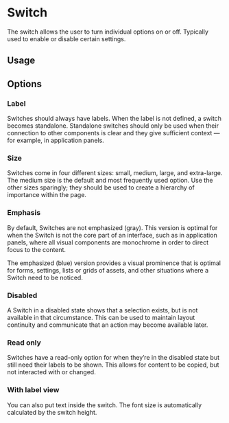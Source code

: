 
<Meta of={SwitchStories} />


# Switch

The switch allows the user to turn individual options on or off. Typically used to enable or disable certain settings.

## Usage

<Unstyled>
  <MainView />
</Unstyled>

<Canvas of={SwitchStories.Default} sourceState="shown" />

## Options

### Label

Switches should always have labels. When the label is not defined, a
switch becomes standalone. Standalone switches should only be used
when their connection to other components is clear and they give
sufficient context — for example, in application panels.

<Unstyled>
  <OptionsView />
</Unstyled>

<Canvas of={SwitchStories.Label} sourceState="shown" />

### Size

Switches come in four different sizes: small, medium, large, and
extra-large. The medium size is the default and most frequently used
option. Use the other sizes sparingly; they should be used to create a
hierarchy of importance within the page.

<Unstyled>
  <SizeView />
</Unstyled>

<Canvas of={SwitchStories.Size} sourceState="shown" />

### Emphasis

By default, Switches are not emphasized (gray). This version is
optimal for when the Switch is not the core part of an interface, such
as in application panels, where all visual components are monochrome
in order to direct focus to the content.

The emphasized (blue) version provides a visual prominence that is
optimal for forms, settings, lists or grids of assets, and other
situations where a Switch need to be noticed.

<Unstyled>
  <EmphasisView />
</Unstyled>

<Canvas of={SwitchStories.Emphasis} sourceState="shown" />

### Disabled

A Switch in a disabled state shows that a selection exists, but is not
available in that circumstance. This can be used to maintain layout
continuity and communicate that an action may become available later.

<Unstyled>
  <DisabledView />
</Unstyled>

<Canvas of={SwitchStories.Disabled} sourceState="shown" />

### Read only

Switches have a read-only option for when they’re in the disabled
state but still need their labels to be shown. This allows for content
to be copied, but not interacted with or changed.

<Unstyled>
  <ReadOnlyView />
</Unstyled>

<Canvas of={SwitchStories.ReadOnly} sourceState="shown" />

### With label view

You can also put text inside the switch. The font size is
automatically calculated by the switch height.

<Unstyled>
  <WithLabelView />
</Unstyled>

<Canvas of={SwitchStories.WithLabelView} sourceState="shown" />

